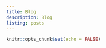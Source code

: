 ```yaml
---
title: Blog
description: Blog
listing: posts
---
```


```r
knitr::opts_chunk$set(echo = FALSE)
```
